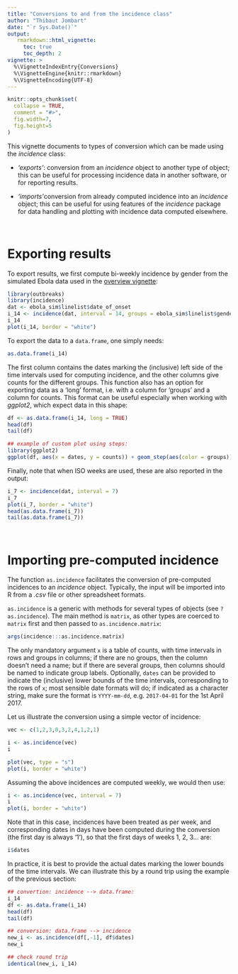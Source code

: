 ```yaml
---
title: "Conversions to and from the incidence class"
author: "Thibaut Jombart"
date: "`r Sys.Date()`"
output:
   rmarkdown::html_vignette:
     toc: true
     toc_depth: 2
vignette: >
  %\VignetteIndexEntry{Conversions}
  %\VignetteEngine{knitr::rmarkdown}
  %\VignetteEncoding{UTF-8}
---
```




```r
knitr::opts_chunk$set(
  collapse = TRUE,
  comment = "#>", 
  fig.width=7, 
  fig.height=5 
)
```


This vignette documents to types of conversion which can be made using the *incidence* class:

- *'exports'*: conversion from an *incidence* object to another type of object;
   this can be useful for processing incidence data in another software, or for
   reporting results.

- *'imports'*conversion from already computed incidence into an *incidence*
   object; this can be useful for using features of the *incidence* package for
   data handling and plotting with incidence data computed elsewhere.



<br>

# Exporting results

To export results, we first compute bi-weekly incidence by gender from the simulated Ebola data used in the [overview vignette](http://www.repidemicsconsortium.org/incidence/articles/overview.html):

```r
library(outbreaks)
library(incidence)
dat <- ebola_sim$linelist$date_of_onset
i_14 <- incidence(dat, interval = 14, groups = ebola_sim$linelist$gender)
i_14
plot(i_14, border = "white")
```

To export the data to a `data.frame`, one simply needs:
```r
as.data.frame(i_14)
```

The first column contains the dates marking the (inclusive) left side of the
time intervals used for computing incidence, and the other columns give counts
for the different groups. This function also has an option for exporting data as
a 'long' format, i.e. with a column for 'groups' and a column for counts. This
format can be useful especially when working with *ggplot2*, which expect data
in this shape:

```r
df <- as.data.frame(i_14, long = TRUE)
head(df)
tail(df)

## example of custom plot using steps:
library(ggplot2)
ggplot(df, aes(x = dates, y = counts)) + geom_step(aes(color = groups))
```


Finally, note that when ISO weeks are used, these are also reported in the output:
```r
i_7 <- incidence(dat, interval = 7)
i_7
plot(i_7, border = "white")
head(as.data.frame(i_7))
tail(as.data.frame(i_7))

```




<br>

# Importing pre-computed incidence

The function `as.incidence` facilitates the conversion of pre-computed
incidences to an *incidence* object. Typically, the input will be imported into
R from a *.csv* file or other spreadsheet formats.


`as.incidence` is a generic with methods for several types of objects (see
`?as.incidence`). The main method is `matrix`, as other types are coerced to
`matrix` first and then passed to `as.incidence.matrix`:

```r
args(incidence:::as.incidence.matrix)
```

The only mandatory argument `x` is a table of counts, with time intervals in
rows and groups in columns; if there are no groups, then the column doesn't need
a name; but if there are several groups, then columns should be named to
indicate group labels. Optionally, `dates` can be provided to indicate the
(inclusive) lower bounds of the time intervals, corresponding to the rows of
`x`; most sensible date formats will do; if indicated as a character string,
make sure the format is `YYYY-mm-dd`, e.g. `2017-04-01` for the 1st April 2017.


Let us illustrate the conversion using a simple vector of incidence:
```r
vec <- c(1,2,3,0,3,2,4,1,2,1)

i <- as.incidence(vec)
i

plot(vec, type = "s")
plot(i, border = "white")

```

Assuming the above incidences are computed weekly, we would then use:
```r
i <- as.incidence(vec, interval = 7)
i
plot(i, border = "white")

```

Note that in this case, incidences have been treated as per week, and
corresponding dates in days have been computed during the conversion (the first
day is always '1'), so that the first days of weeks 1, 2, 3... are:
```r
i$dates
```

In practice, it is best to provide the actual dates marking the lower bounds of
the time intervals. We can illustrate this by a round trip using the example of
the previous section:

```r
## convertion: incidence --> data.frame:
i_14
df <- as.data.frame(i_14)
head(df)
tail(df)

## conversion: data.frame --> incidence
new_i <- as.incidence(df[,-1], df$dates)
new_i

## check round trip
identical(new_i, i_14)

```


